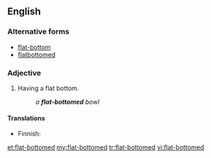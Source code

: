 ==English==

===Alternative forms===
* [[flat-bottom]]
* [[flatbottomed]]

===Adjective===
{{en-adj|head=[[flat]]-[[bottomed]]}}

# Having a flat bottom.
#: ''a '''flat-bottomed''' bowl''

====Translations====
{{trans-top|having a flat bottom}}
* Finnish: {{t|fi|litteäpohjainen}}
{{trans-mid}}
{{trans-bottom}}

[[et:flat-bottomed]]
[[my:flat-bottomed]]
[[tr:flat-bottomed]]
[[vi:flat-bottomed]]